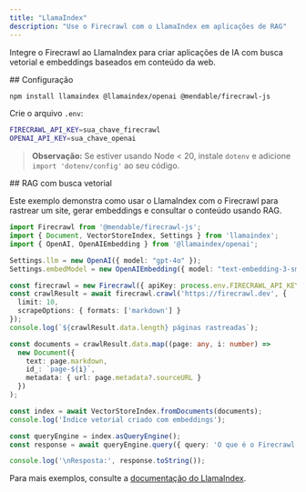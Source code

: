 ```yaml
---
title: "LlamaIndex"
description: "Use o Firecrawl com o LlamaIndex em aplicações de RAG"
---
```


Integre o Firecrawl ao LlamaIndex para criar aplicações de IA com busca vetorial e embeddings baseados em conteúdo da web.

<div id="setup">
  ## Configuração
</div>

```bash
npm install llamaindex @llamaindex/openai @mendable/firecrawl-js
```

Crie o arquivo `.env`:

```bash
FIRECRAWL_API_KEY=sua_chave_firecrawl
OPENAI_API_KEY=sua_chave_openai
```

> **Observação:** Se estiver usando Node &lt; 20, instale `dotenv` e adicione `import 'dotenv/config'` ao seu código.


<div id="rag-with-vector-search">
  ## RAG com busca vetorial
</div>

Este exemplo demonstra como usar o LlamaIndex com o Firecrawl para rastrear um site, gerar embeddings e consultar o conteúdo usando RAG.

```typescript
import Firecrawl from '@mendable/firecrawl-js';
import { Document, VectorStoreIndex, Settings } from 'llamaindex';
import { OpenAI, OpenAIEmbedding } from '@llamaindex/openai';

Settings.llm = new OpenAI({ model: "gpt-4o" });
Settings.embedModel = new OpenAIEmbedding({ model: "text-embedding-3-small" });

const firecrawl = new Firecrawl({ apiKey: process.env.FIRECRAWL_API_KEY });
const crawlResult = await firecrawl.crawl('https://firecrawl.dev', {
  limit: 10,
  scrapeOptions: { formats: ['markdown'] }
});
console.log(`${crawlResult.data.length} páginas rastreadas`);

const documents = crawlResult.data.map((page: any, i: number) =>
  new Document({
    text: page.markdown,
    id_: `page-${i}`,
    metadata: { url: page.metadata?.sourceURL }
  })
);

const index = await VectorStoreIndex.fromDocuments(documents);
console.log('Índice vetorial criado com embeddings');

const queryEngine = index.asQueryEngine();
const response = await queryEngine.query({ query: 'O que é o Firecrawl e como funciona?' });

console.log('\nResposta:', response.toString());
```

Para mais exemplos, consulte a [documentação do LlamaIndex](https://ts.llamaindex.ai/).
